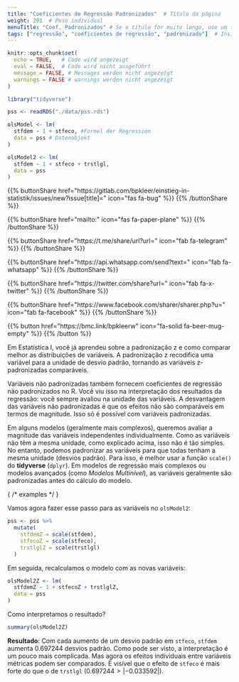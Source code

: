 ```yaml
---
title: "Coeficientes de Regressão Padronizados"  # Título da página
weight: 201  # Peso individual
menuTitle: "Coef. Padronizados" # Se o título for muito longo, use um título curto aqui
tags: ["regressão", "coeficientes de regressão", "padronizado"]  # Insira tags aqui; Abreviação do que acontece na página
---
```

```r
knitr::opts_chunk$set(
  echo = TRUE,   # Code wird angezeigt
  eval = FALSE,  # Code wird nicht ausgeführt
  message = FALSE, # Messages werden nicht angezeigt
  warnings = FALSE # warnings werden nicht angezeigt
)

library("tidyverse")

pss <- readRDS("./data/pss.rds")

olsModel <- lm(
  stfdem ~ 1 + stfeco, #Formel der Regression
  data = pss # Datenobjekt
)  

olsModel2 <- lm(
  stfdem ~ 1 + stfeco + trstlgl,   
  data = pss
)      
```

{{% buttonShare href=\"https\:\/\/gitlab.com\/bpkleer\/einstieg-in-statistik\/issues\/new?issue[title]=\" icon=\"fas fa-bug\" %}} {{% /buttonShare %}} 

{{% buttonShare href=\"mailto\:\" icon=\"fas fa-paper-plane\" %}} {{% /buttonShare %}}

{{% buttonShare href=\"https\:\/\/t.me\/share\/url?url=\" icon=\"fab fa-telegram\" %}} {{% /buttonShare %}}

{{% buttonShare href=\"https\:\/\/api.whatsapp.com\/send?text=\" icon=\"fab fa-whatsapp\" %}} {{% /buttonShare %}}

{{% buttonShare href=\"https\:\/\/twitter.com\/share?url=\" icon=\"fab fa-x-twitter\" %}} {{% /buttonShare %}}

{{% buttonShare href=\"https\:\/\/www.facebook.com\/sharer\/sharer.php?u=\" icon=\"fab fa-facebook\" %}} {{% /buttonShare %}}

{{% button href=\"https\:\/\/bmc.link\/bpkleerw\" icon=\"fa-solid fa-beer-mug-empty\" %}} {{% /button %}}

Em Estatística I, você já aprendeu sobre a padronização z e como comparar melhor as distribuições de variáveis. A padronização z recodifica uma variável para a unidade de desvio padrão, tornando as variáveis z-padronizadas comparáveis.

Variáveis não padronizadas também fornecem coeficientes de regressão não padronizados no R. Você viu isso na interpretação dos resultados da regressão: você sempre avaliou na unidade das variáveis. A desvantagem das variáveis não padronizadas é que os efeitos não são comparáveis em termos de magnitude. Isso só é possível com variáveis padronizadas.

Em alguns modelos (geralmente mais complexos), queremos avaliar a magnitude das variáveis independentes individualmente. Como as variáveis não têm a mesma unidade, como explicado acima, isso não é tão simples. No entanto, podemos padronizar as variáveis para que todas tenham a mesma unidade (desvios padrão). Para isso, é melhor usar a função `scale()` do **tidyverse** (`dplyr`). Em modelos de regressão mais complexos ou modelos avançados (como *Modelos Multinível*), as variáveis geralmente são padronizadas antes do cálculo do modelo. 

{ /* examples */ }

Vamos agora fazer esse passo para as variáveis no `olsModel2`:
```r
pss <- pss %>% 
  mutate(
    stfdemZ = scale(stfdem),
    stfecoZ = scale(stfeco),
    trstlglZ = scale(trstlgl)
  )

```

Em seguida, recalculamos o modelo com as novas variáveis:
```r
olsModel2Z <- lm(
  stfdemZ ~ 1 + stfecoZ + trstlglZ,   
  data = pss
)   
```

Como interpretamos o resultado?
```r
summary(olsModel2Z)
```

**Resultado**: Com cada aumento de um desvio padrão em `stfeco`, `stfdem` aumenta $0.697244$ desvios padrão. Como pode ser visto, a interpretação é um pouco mais complicada. Mas agora os efeitos individuais entre variáveis métricas podem ser comparados. É visível que o efeito de `stfeco` é mais forte do que o de `trstlgl` ($0.697244 > |-0.033592|$).
